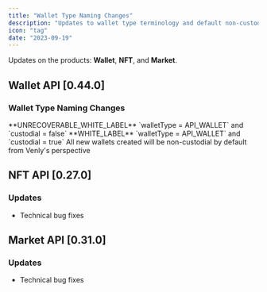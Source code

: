 ```yaml
---
title: "Wallet Type Naming Changes"
description: "Updates to wallet type terminology and default non-custodial wallets"
icon: "tag"
date: "2023-09-19"
---
```


Updates on the products: **Wallet**, **NFT**, and **Market**.

## Wallet API [0.44.0]

### Wallet Type Naming Changes

<CardGroup cols={2}>
  <Card title="Non-Custodial" icon="lock-open">
    **UNRECOVERABLE_WHITE_LABEL**  
    `walletType = API_WALLET` and `custodial = false`
  </Card>
  
  <Card title="Custodial" icon="lock">
    **WHITE_LABEL**  
    `walletType = API_WALLET` and `custodial = true`
  </Card>
</CardGroup>

<Info>
All new wallets created will be non-custodial by default from Venly's perspective
</Info>

## NFT API [0.27.0]

### Updates

- Technical bug fixes

## Market API [0.31.0]

### Updates

- Technical bug fixes
